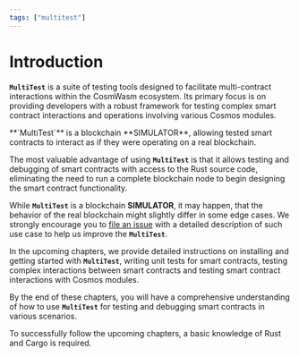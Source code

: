 ```yaml
---
tags: ["multitest"]
---
```



[file an issue]: https://github.com/CosmWasm/cw-multi-test/issues

# Introduction

**`MultiTest`** is a suite of testing tools designed to facilitate multi-contract interactions
within the CosmWasm ecosystem. Its primary focus is on providing developers with a robust framework
for testing complex smart contract interactions and operations involving various Cosmos modules.

<Callout type="info">
  **`MultiTest`** is a blockchain **SIMULATOR**, allowing tested smart contracts to interact as if
  they were operating on a real blockchain.
</Callout>

The most valuable advantage of using **`MultiTest`** is that it allows testing and debugging of
smart contracts with access to the Rust source code, eliminating the need to run a complete
blockchain node to begin designing the smart contract functionality.

While **`MultiTest`** is a blockchain **SIMULATOR**, it may happen, that the behavior of the real
blockchain might slightly differ in some edge cases. We strongly encourage you to [file an issue]
with a detailed description of such use case to help us improve the **`MultiTest`**.

In the upcoming chapters, we provide detailed instructions on installing and getting started with
**`MultiTest`**, writing unit tests for smart contracts, testing complex interactions between smart
contracts and testing smart contract interactions with Cosmos modules.

By the end of these chapters, you will have a comprehensive understanding of how to use
**`MultiTest`** for testing and debugging smart contracts in various scenarios.

<Callout>
  To successfully follow the upcoming chapters, a basic knowledge of Rust and Cargo is required.
</Callout>
